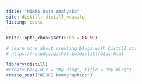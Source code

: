 ```yaml
---
title: "NIBRS Data Analysis"
site: distill::distill_website
listing: posts
---
```


```r
knitr::opts_chunk$set(echo = FALSE)

# Learn more about creating blogs with Distill at:
# https://rstudio.github.io/distill/blog.html

```

```r
library(distill)
#create_blog(dir = "My Blog", title = "My Blog")
create_post("NIBRS Demographics")
```


